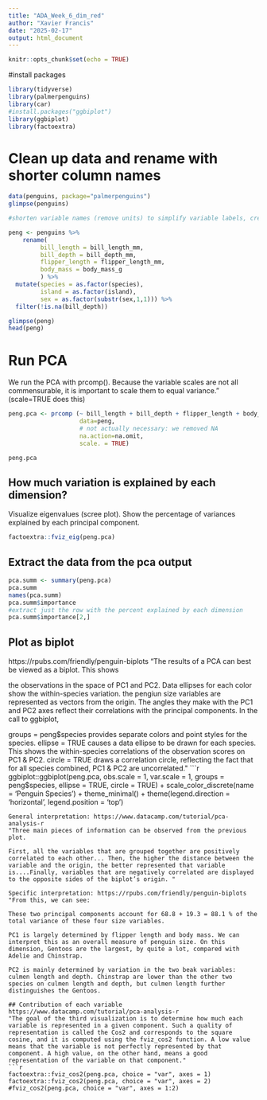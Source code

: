 ---
title: "ADA_Week_6_dim_red"
author: "Xavier Francis"
date: "2025-02-17"
output: html_document
---

```{r setup, include=FALSE}
knitr::opts_chunk$set(echo = TRUE)
```



#install packages
```{r}
library(tidyverse)
library(palmerpenguins)
library(car)
#install.packages("ggbiplot")
library(ggbiplot)
library(factoextra)
```



# Clean up data and rename with shorter column names
```{r}
data(penguins, package="palmerpenguins")
glimpse(penguins)

#shorten variable names (remove units) to simplify variable labels, create factors for character variables, and remove NA observations (causes problems with PCA)

peng <- penguins %>%
    rename(
         bill_length = bill_length_mm, 
         bill_depth = bill_depth_mm, 
         flipper_length = flipper_length_mm, 
         body_mass = body_mass_g
         ) %>%
  mutate(species = as.factor(species),
         island = as.factor(island),
         sex = as.factor(substr(sex,1,1))) %>%
  filter(!is.na(bill_depth))

glimpse(peng)
head(peng)
```


# Run PCA
We run the PCA with prcomp(). Because the variable scales are not all commensurable, it is important to scale them to equal variance." (scale=TRUE does this)
```{r}
peng.pca <- prcomp (~ bill_length + bill_depth + flipper_length + body_mass,
                    data=peng,
                    # not actually necessary: we removed NA
                    na.action=na.omit,  
                    scale. = TRUE)

peng.pca

```
## How much variation is explained by each dimension?
Visualize eigenvalues (scree plot). Show the percentage of variances explained by each principal component.
```{r}
factoextra::fviz_eig(peng.pca)
```


## Extract the data from the pca output
```{r}
pca.summ <- summary(peng.pca)
pca.summ
names(pca.summ)
pca.summ$importance
#extract just the row with the percent explained by each dimension
pca.summ$importance[2,] 
```

## Plot as biplot
https://rpubs.com/friendly/penguin-biplots
"The results of a PCA can best be viewed as a biplot. This shows

the observations in the space of PC1 and PC2. Data ellipses for each color show the within-species variation.
the pengiun size variables are represented as vectors from the origin. The angles they make with the PC1 and PC2 axes reflect their correlations with the principal components.
In the call to ggbiplot,

groups = peng$species provides separate colors and point styles for the species.
ellipse = TRUE causes a data ellipse to be drawn for each species. This shows the within-species correlations of the observation scores on PC1 & PC2.
circle = TRUE draws a correlation circle, reflecting the fact that for all species combined, PC1 & PC2 are uncorrelated."
```{r}
ggbiplot::ggbiplot(peng.pca, obs.scale = 1, var.scale = 1,
         groups = peng$species, 
         ellipse = TRUE, circle = TRUE) +
  scale_color_discrete(name = 'Penguin Species') +
  theme_minimal() +
  theme(legend.direction = 'horizontal', legend.position = 'top') 
```
General interpretation: https://www.datacamp.com/tutorial/pca-analysis-r
"Three main pieces of information can be observed from the previous plot. 

First, all the variables that are grouped together are positively correlated to each other... Then, the higher the distance between the variable and the origin, the better represented that variable is....Finally, variables that are negatively correlated are displayed to the opposite sides of the biplot’s origin. "

Specific interpretation: https://rpubs.com/friendly/penguin-biplots
"From this, we can see:

These two principal components account for 68.8 + 19.3 = 88.1 % of the total variance of these four size variables.

PC1 is largely determined by flipper length and body mass. We can interpret this as an overall measure of penguin size. On this dimension, Gentoos are the largest, by quite a lot, compared with Adelie and Chinstrap.

PC2 is mainly determined by variation in the two beak variables: culmen length and depth. Chinstrap are lower than the other two species on culmen length and depth, but culmen length further distinguishes the Gentoos.

## Contribution of each variable  https://www.datacamp.com/tutorial/pca-analysis-r
"The goal of the third visualization is to determine how much each variable is represented in a given component. Such a quality of representation is called the Cos2 and corresponds to the square cosine, and it is computed using the fviz_cos2 function. A low value means that the variable is not perfectly represented by that component. A high value, on the other hand, means a good representation of the variable on that component."
```{r}
factoextra::fviz_cos2(peng.pca, choice = "var", axes = 1)
factoextra::fviz_cos2(peng.pca, choice = "var", axes = 2)
#fviz_cos2(peng.pca, choice = "var", axes = 1:2)

```


